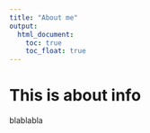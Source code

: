 ```yaml
---
title: "About me"
output: 
  html_document:
    toc: true
    toc_float: true
---
```


# This is about info

blablabla



